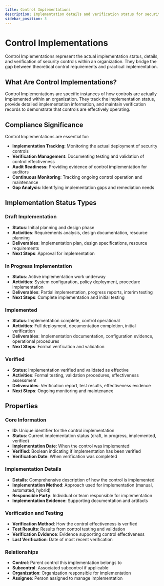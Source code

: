 ```yaml
---
title: Control Implementations
description: Implementation details and verification status for security controls
sidebar_position: 3
---
```


# Control Implementations

Control Implementations represent the actual implementation status, details, and verification of security controls within an organization. They bridge the gap between theoretical control requirements and practical implementation.

## What Are Control Implementations?

Control Implementations are specific instances of how controls are actually implemented within an organization. They track the implementation status, provide detailed implementation information, and maintain verification records to demonstrate that controls are effectively operating.

## Compliance Significance

Control Implementations are essential for:

- **Implementation Tracking**: Monitoring the actual deployment of security controls
- **Verification Management**: Documenting testing and validation of control effectiveness
- **Audit Readiness**: Providing evidence of control implementation for auditors
- **Continuous Monitoring**: Tracking ongoing control operation and maintenance
- **Gap Analysis**: Identifying implementation gaps and remediation needs

## Implementation Status Types

### Draft Implementation

- **Status**: Initial planning and design phase
- **Activities**: Requirements analysis, design documentation, resource planning
- **Deliverables**: Implementation plan, design specifications, resource requirements
- **Next Steps**: Approval for implementation

### In Progress Implementation

- **Status**: Active implementation work underway
- **Activities**: System configuration, policy deployment, procedure implementation
- **Deliverables**: Partial implementation, progress reports, interim testing
- **Next Steps**: Complete implementation and initial testing

### Implemented

- **Status**: Implementation complete, control operational
- **Activities**: Full deployment, documentation completion, initial verification
- **Deliverables**: Implementation documentation, configuration evidence, operational procedures
- **Next Steps**: Formal verification and validation

### Verified

- **Status**: Implementation verified and validated as effective
- **Activities**: Formal testing, validation procedures, effectiveness assessment
- **Deliverables**: Verification report, test results, effectiveness evidence
- **Next Steps**: Ongoing monitoring and maintenance

## Properties

### Core Information

- **ID**: Unique identifier for the control implementation
- **Status**: Current implementation status (draft, in progress, implemented, verified)
- **Implementation Date**: When the control was implemented
- **Verified**: Boolean indicating if implementation has been verified
- **Verification Date**: When verification was completed

### Implementation Details
- **Details**: Comprehensive description of how the control is implemented
- **Implementation Method**: Approach used for implementation (manual, automated, hybrid)
- **Responsible Party**: Individual or team responsible for implementation
- **Implementation Evidence**: Supporting documentation and artifacts

### Verification and Testing
- **Verification Method**: How the control effectiveness is verified
- **Test Results**: Results from control testing and validation
- **Verification Evidence**: Evidence supporting control effectiveness
- **Last Verification**: Date of most recent verification

### Relationships
- **Control**: Parent control this implementation belongs to
- **Subcontrol**: Associated subcontrol if applicable
- **Organization**: Organization responsible for implementation
- **Assignee**: Person assigned to manage implementation
